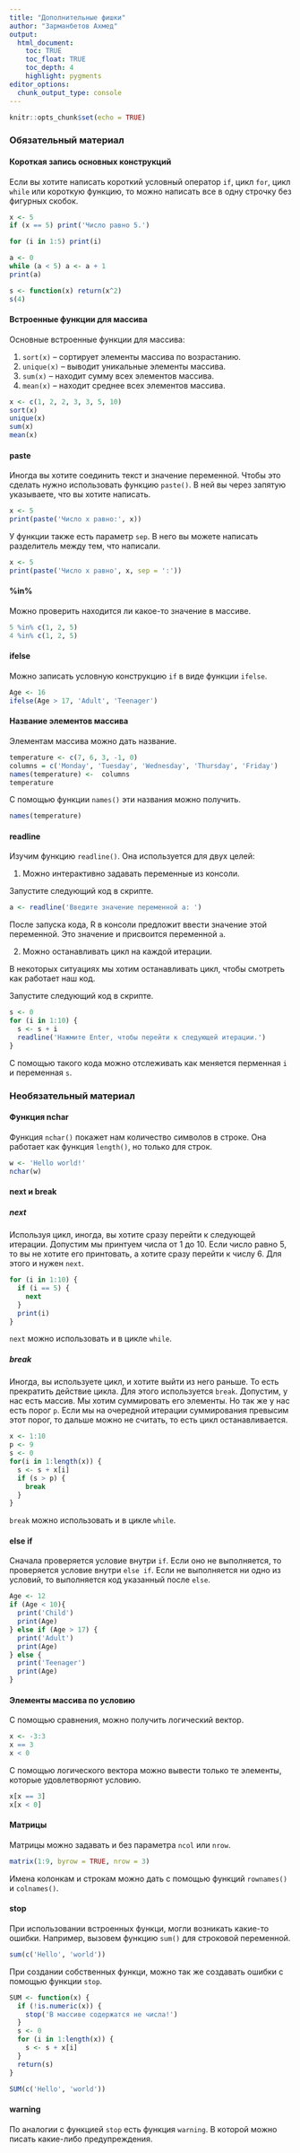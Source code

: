 ```yaml
---
title: "Дополнительные фишки"
author: "Зарманбетов Ахмед"
output: 
  html_document:
    toc: TRUE
    toc_float: TRUE
    toc_depth: 4
    highlight: pygments
editor_options: 
  chunk_output_type: console
---
```


```r
knitr::opts_chunk$set(echo = TRUE)
```

### Обязательный материал

#### Короткая запись основных конструкций

Если вы хотите написать короткий условный оператор `if`, цикл `for`, цикл `while` или короткую функцию, то можно написать все в одну строчку без фигурных скобок.

```r
x <- 5
if (x == 5) print('Число равно 5.')
```

```r
for (i in 1:5) print(i)
```

```r
a <- 0
while (a < 5) a <- a + 1
print(a)
```

```r
s <- function(x) return(x^2)
s(4)
```

#### Встроенные функции для массива

Основные встроенные функции для массива:

1. `sort(x)` -- сортирует элементы массива по возрастанию.
2. `unique(x)` -- выводит уникальные элементы массива.
3. `sum(x)` -- находит сумму всех элементов массива.
4. `mean(x)` -- находит среднее всех элементов массива.

```r
x <- c(1, 2, 2, 3, 3, 5, 10)
sort(x)
unique(x)
sum(x)
mean(x)
```

#### paste

Иногда вы хотите соединить текст и значение переменной. Чтобы это сделать нужно использовать функцию `paste()`. В ней вы через запятую указываете, что вы хотите написать.

```r
x <- 5
print(paste('Число x равно:', x))
```

У функции также есть параметр `sep`. В него вы можете написать разделитель между тем, что написали.

```r
x <- 5
print(paste('Число x равно', x, sep = ':'))
```

#### %in%

Можно проверить находится ли какое-то значение в массиве.

```r
5 %in% c(1, 2, 5)
4 %in% c(1, 2, 5)
```

#### ifelse

Можно записать условную конструкцию `if` в виде функции `ifelse`.

```r
Age <- 16
ifelse(Age > 17, 'Adult', 'Teenager')
```

#### Название элементов массива

Элементам массива можно дать название.

```r
temperature <- c(7, 6, 3, -1, 0)
columns = c('Monday', 'Tuesday', 'Wednesday', 'Thursday', 'Friday')
names(temperature) <-  columns
temperature
```

С помощью функции `names()` эти названия можно получить.

```r
names(temperature)
```

#### readline

Изучим функцию `readline()`. Она используется для двух целей:

1. Можно интерактивно задавать переменные из консоли.

Запустите следующий код в скрипте.

```r
a <- readline('Введите значение переменной a: ')
```

После запуска кода, R в консоли предложит ввести значение этой переменной. Это значение и присвоится переменной `a`.

2. Можно останавливать цикл на каждой итерации.

В некоторых ситуациях мы хотим останавливать цикл, чтобы смотреть как работает наш код.

Запустите следующий код в скрипте.

```r
s <- 0
for (i in 1:10) {
  s <- s + i
  readline('Нажмите Enter, чтобы перейти к следующей итерации.')
}
```

С помощью такого кода можно отслеживать как меняется перменная `i` и переменная `s`.

### Необязательный материал

#### Функция nchar

Функция `nchar()` покажет нам количество символов в строке. Она работает как функция `length()`, но только для строк.

```r
w <- 'Hello world!'
nchar(w)
```

#### next и break

##### next

Используя цикл, иногда, вы хотите сразу перейти к следующей итерации. Допустим мы принтуем числа от 1 до 10. Если число равно 5, то вы не хотите его принтовать, а хотите сразу перейти к числу 6. Для этого и нужен `next`.

```r
for (i in 1:10) {
  if (i == 5) {
    next  
  }
  print(i)
}
```

`next` можно использовать и в цикле `while`.

##### break

Иногда, вы используете цикл, и хотите выйти из него раньше.  То есть прекратить действие цикла. Для этого используется `break`. Допустим, у нас есть массив. Мы хотим суммировать его элементы. Но так же у нас есть порог `p`. Если мы на очередной итерации суммирования превысим этот порог, то дальше можно не считать, то есть цикл останавливается.

```r
x <- 1:10
p <- 9
s <- 0
for(i in 1:length(x)) {
  s <- s + x[i]
  if (s > p) {
    break
  }
}
```

`break` можно использовать и в цикле `while`.

#### else if

Сначала проверяется условие внутри `if`. Если оно не выполняется, то проверяется условие внутри `else if`. Если не выполняется ни одно из условий, то выполняется код указанный после `else`.

```r
Age <- 12
if (Age < 10){
  print('Child')
  print(Age)
} else if (Age > 17) {
  print('Adult')
  print(Age)
} else {
  print('Teenager')
  print(Age)
}
```

#### Элементы массива по условию

С помощью сравнения, можно получить логический вектор.

```r
x <- -3:3
x == 3
x < 0
```

С помощью логического вектора можно вывести только те элементы, которые удовлетворяют условию. 

```r
x[x == 3]
x[x < 0]
```

#### Матрицы

Матрицы можно задавать и без параметра `ncol` или `nrow`. 

```r
matrix(1:9, byrow = TRUE, nrow = 3)
```

Имена колонкам и строкам можно дать с помощью функций `rownames()` и `colnames()`.

#### stop

При использовании встроенных функци, могли возникать какие-то ошибки. Например, вызовем функцию `sum()` для строковой переменной.

```r
sum(c('Hello', 'world'))
```

При создании собственных функци, можно так же создавать ошибки с помощью функции `stop`.

```r
SUM <- function(x) {
  if (!is.numeric(x)) {
    stop('В массиве содержатся не числа!')
  }
  s <- 0
  for (i in 1:length(x)) {
    s <- s + x[i]
  }
  return(s)
}

SUM(c('Hello', 'world'))
```

#### warning

По аналогии с функцией `stop` есть функция `warning`. В которой можно писать какие-либо предупреждения.